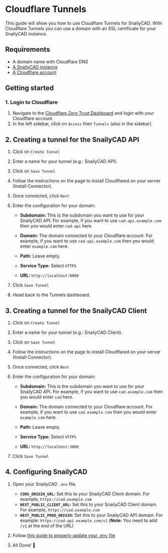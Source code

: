 # Cloudflare Tunnels

This guide will show you how to use Cloudflare Tunnels for SnailyCAD. With Cloudflare Tunnels you can use a domain with an SSL certificate for your SnailyCAD instance.

## Requirements

- A domain name with Cloudflare DNS
- [A SnailyCAD instance](/docs/installations)
- [A Cloudflare account](https://dash.cloudflare.com/sign-up)

## Getting started

### 1. Login to Cloudflare

1. Navigate to the [Cloudflare Zero Trust Dashboard](https://one.dash.cloudflare.com) and login with your Cloudflare account.
2. In the left sidebar, click on `Access` then `Tunnels` (also in the sidebar).

## 2. Creating a tunnel for the SnailyCAD API

1. Click on `Create Tunnel`
2. Enter a name for your tunnel (e.g.: SnailyCAD API).
3. Click on `Save Tunnel`
4. Follow the instructions on the page to install Cloudflared on your server (Install Connector).
5. Once connected, click `Next`
6. Enter the configuration for your domain:

   - **Subdomain:** This is the subdomain you want to use for your SnailyCAD API. For example, if you want to use `cad-api.example.com` then you would enter `cad-api` here.
   - **Domain:** The domain connected to your Cloudflare account. For example, if you want to use `cad-api.example.com` then you would enter `example.com` here.
   - **Path:** Leave empty.

   - **Service Type:** Select `HTTPS`
   - **URL:** `http://localhost:8080`

7. Click `Save Tunnel`
8. Head back to the Tunnels dashboard.

## 3. Creating a tunnel for the SnailyCAD Client

1. Click on `Create Tunnel`
2. Enter a name for your tunnel (e.g.: SnailyCAD Client).
3. Click on `Save Tunnel`
4. Follow the instructions on the page to install Cloudflared on your server (Install Connector).
5. Once connected, click `Next`
6. Enter the configuration for your domain:

   - **Subdomain:** This is the subdomain you want to use for your SnailyCAD API. For example, if you want to use `cad.example.com` then you would enter `cad` here.
   - **Domain:** The domain connected to your Cloudflare account. For example, if you want to use `cad.example.com` then you would enter `example.com` here.
   - **Path:** Leave empty.

   - **Service Type:** Select `HTTPS`
   - **URL:** `http://localhost:3000`

7. Click `Save Tunnel`

## 4. Configuring SnailyCAD

1. Open your SnailyCAD `.env` file.

   - **`CORS_ORIGIN_URL`:** Set this to your SnailyCAD Client domain. For example, `https://cad.example.com`
   - **`NEXT_PUBLIC_CLIENT_URL`:** Set this to your SnailyCAD Client domain. For example, `https://cad.example.com`
   - **`NEXT_PUBLIC_PROD_ORIGIN`:** Set this to your SnailyCAD API domain. For example: `https://cad-api.example.com/v1` (**Note:** You need to add `/v1` at the end of the URL)

2. Follow [this guide to properly update your .env file](/docs/guides/env/how-to-properly-update-env)
3. All Done! 🎉

